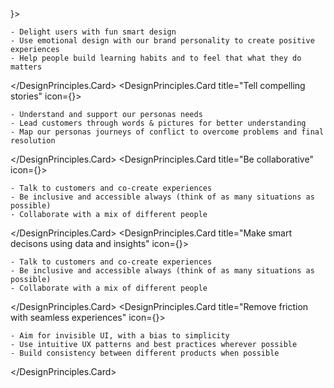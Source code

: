 

<Layout title="Design Principles" description="Create a frictionless data journey to reward, inspire and delight our customers.">

<DesignPrinciples>
  <DesignPrinciples.Card title="Reward, inspire & delight customers" icon={<Star size="xlarge" />}>

    - Delight users with fun smart design
    - Use emotional design with our brand personality to create positive experiences
    - Help people build learning habits and to feel that what they do matters

  </DesignPrinciples.Card>
  <DesignPrinciples.Card title="Tell compelling stories" icon={<Heart size="xlarge" />}>

    - Understand and support our personas needs
    - Lead customers through words & pictures for better understanding
    - Map our personas journeys of conflict to overcome problems and final resolution

  </DesignPrinciples.Card>
  <DesignPrinciples.Card title="Be collaborative" icon={<Chat size="xlarge" />}>

    - Talk to customers and co-create experiences
    - Be inclusive and accessible always (think of as many situations as possible)
    - Collaborate with a mix of different people

  </DesignPrinciples.Card>
  <DesignPrinciples.Card title="Make smart decisons using data and insights" icon={<Database size="xlarge" />}>

    - Talk to customers and co-create experiences
    - Be inclusive and accessible always (think of as many situations as possible)
    - Collaborate with a mix of different people

  </DesignPrinciples.Card>
  <DesignPrinciples.Card title="Remove friction with seamless experiences" icon={<Rocket size="xlarge" />}>

    - Aim for invisible UI, with a bias to simplicity
    - Use intuitive UX patterns and best practices wherever possible
    - Build consistency between different products when possible

  </DesignPrinciples.Card>
</DesignPrinciples>

</Layout>
